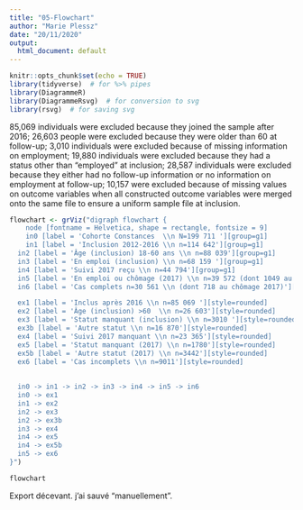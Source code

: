 ```yaml
---
title: "05-Flowchart"
author: "Marie Plessz"
date: "20/11/2020"
output:
  html_document: default
---
```


```r
knitr::opts_chunk$set(echo = TRUE)
library(tidyverse)  # for %>% pipes
library(DiagrammeR)
library(DiagrammeRsvg)  # for conversion to svg
library(rsvg)  # for saving svg
```

85,069 individuals were excluded because they joined the sample after 2016; 26,603 people were excluded because they were older than 60 at follow-up; 3,010 individuals were excluded because of missing information on employment; 19,880 individuals were excluded because they had a status other than “employed” at inclusion; 28,587 individuals were excluded because they either had no follow-up information or no information on employment at follow-up; 10,157 were excluded because of missing values on outcome variables when all constructed outcome variables were merged onto the same file to ensure a uniform sample file at inclusion.


```r

flowchart <- grViz("digraph flowchart {
	node [fontname = Helvetica, shape = rectangle, fontsize = 9]
	in0 [label = 'Cohorte Constances  \\n N=199 711 '][group=g1]
	in1 [label = 'Inclusion 2012-2016 \\n n=114 642'][group=g1]
  in2 [label = 'Âge (inclusion) 18-60 ans \\n n=88 039'][group=g1]
  in3 [label = 'En emploi (inclusion) \\n n=68 159 '][group=g1]
  in4 [label = 'Suivi 2017 reçu \\n n=44 794'][group=g1]
  in5 [label = 'En emploi ou chômage (2017) \\n n=39 572 (dont 1049 au chômage)'][group=g1][fontsize = 8]
  in6 [label = 'Cas complets n=30 561 \\n (dont 718 au chômage 2017)'][group=g1]

  ex1 [label = 'Inclus après 2016 \\n n=85 069 '][style=rounded]
  ex2 [label = 'Âge (inclusion) >60  \\n n=26 603'][style=rounded]
  ex3 [label = 'Statut manquant (inclusion) \\n n=3010 '][style=rounded]
  ex3b [label = 'Autre statut \\n n=16 870'][style=rounded]
  ex4 [label = 'Suivi 2017 manquant \\n n=23 365'][style=rounded]
  ex5 [label = 'Statut manquant (2017) \\n n=1780'][style=rounded]
  ex5b [label = 'Autre statut (2017) \\n n=3442'][style=rounded]
  ex6 [label = 'Cas incomplets \\n n=9011'][style=rounded]
  
  
  in0 -> in1 -> in2 -> in3 -> in4 -> in5 -> in6
  in0 -> ex1
  in1 -> ex2
  in2 -> ex3
  in2 -> ex3b
  in3 -> ex4
  in4 -> ex5 
  in4 -> ex5b
  in5 -> ex6
}") 

flowchart

```
Export décevant. j'ai sauvé "manuellement".

<!-- ```{r export} -->
<!-- flowchart %>% -->
<!--      export_svg()    %>% -->
<!--      charToRaw %>%  -->
<!-- # rsvg::rsvg_png("Resultats/05_flowchart.png") -->
<!--     rsvg_pdf("Resultats/05_flowchart.pdf") -->
<!-- ``` -->

